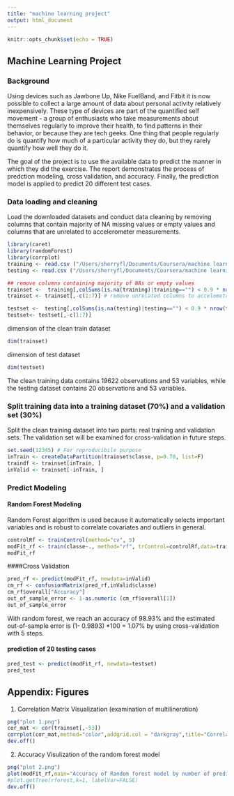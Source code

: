 ---
title: "machine learning project"
output: html_document
---

```{r setup, include=FALSE}
knitr::opts_chunk$set(echo = TRUE)
```

## Machine Learning Project


### Background
Using devices such as Jawbone Up, Nike FuelBand, and Fitbit it is now possible to collect a large amount of data about personal activity relatively inexpensively. These type of devices are part of the quantified self movement - a group of enthusiasts who take measurements about themselves regularly to improve their health, to find patterns in their behavior, or because they are tech geeks. One thing that people regularly do is quantify how much of a particular activity they do, but they rarely quantify how well they do it.

The goal of the project is to use the available data to predict the manner in which they did the exercise. The report demonstrates the process of predction modeling, cross validation, and accuracy. Finally, the prediction model is applied to predict 20 different test cases.


### Data loading and cleaning
Load the downloaded datasets and conduct data cleaning by removing columns that contain majority of NA missing values or empty values and columns that are unrelated to accelerometer measurements. 
```{r,echo=FALSE}
library(caret)
library(randomForest)
library(corrplot)
training <- read.csv ("/Users/sherryfl/Documents/Coursera/machine learning/pml-training.csv",header=TRUE)
testing <- read.csv ("/Users/sherryfl/Documents/Coursera/machine learning/pml-testing.csv", header=TRUE)

## remove columns containing majority of NAs or empty values
trainset <-  training[,colSums(is.na(training)|training=="") < 0.9 * nrow(training)]
trainset <- trainset[,-c(1:7)] # remove unrelated columns to accelometer reading

testset <-  testing[,colSums(is.na(testing)|testing=="") < 0.9 * nrow(testing)]
testset<- testset[,-c(1:7)]
```


dimension of the clean train dataset
```{r}
dim(trainset)
```

dimension of test dataset
```{r}
dim(testset)

```
The clean training data contains 19622 observations and 53 variables, while the testing dataset contains 20 observations and 53 variables.

### Split training data into a training dataset (70%) and a validation set (30%)
Split the clean training dataset into two parts: real training and validation sets. The validation set will be examined for cross-validation in future steps.
```{r}
set.seed(12345) # For reproducibile purpose
inTrain <- createDataPartition(trainset$classe, p=0.70, list=F)
traindf <- trainset[inTrain, ]
inValid <- trainset[-inTrain, ]
```

### Predict Modeling 

#### Random Forest Modeling
Random Forest algorithm is used because it automatically selects important variables and is robust to correlate covariates and outliers in general. 
```{r, echo=FALSE}
controlRf <- trainControl(method="cv", 5)
modFit_rf <- train(classe~., method="rf", trControl=controlRf,data=traindf)
modFit_rf
```

####Cross Validation 

```{r}
pred_rf <- predict(modFit_rf, newdata=inValid)
cm_rf <- confusionMatrix(pred_rf,inValid$classe)
cm_rf$overall["Accuracy"]
out_of_sample_error <- 1-as.numeric (cm_rf$overall[1])
out_of_sample_error
```

With random forest, we reach an accuracy of  98.93% and the estimated out-of-sample error is (1- 0.9893) *100 = 1.07% by using cross-validation with 5 steps. 


#### prediction of 20 testing cases
```{r}
pred_test <- predict(modFit_rf, newdata=testset)
pred_test
```

## Appendix: Figures
1. Correlation Matrix Visualization (examination of multilineration)
```{r}
png("plot 1.png")
cor_mat <- cor(trainset[,-53])
corrplot(cor_mat,method="color",addgrid.col = "darkgray",title="Correlation Plot",tl.cex=0.4,cl.cex = 1.5)
dev.off()
```


2. Accuracy Visulization of the random forest model
```{r}
png("plot 2.png")
plot(modFit_rf,main="Accuracy of Random forest model by number of predictors")
#plot.getTree(rforest,k=1, labelVar=FALSE)
dev.off()
```

